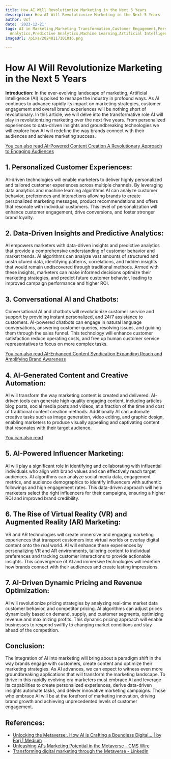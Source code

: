 ```yaml
---
title: How AI Will Revolutionize Marketing in the Next 5 Years
description: How AI Will Revolutionize Marketing in the Next 5 Years
author: Usf
date: '2023-12-21'
tags: AI in Marketing,Marketing Transformation,Customer Engagement,Personalization,Automation,Data
  Analytics,Predictive Analytics,Machine Learning,Artificial Intelligence
imageUrl: /pixa/20240117101016.png

---
```

# How AI Will Revolutionize Marketing in the Next 5 Years

**Introduction:**
In the ever-evolving landscape of marketing,  Artificial Intelligence (AI) is poised to reshape the industry in profound ways. As AI continues to advance rapidly its impact on marketing strategies, customer  engagement and overall brand experiences will be nothing  short of revolutionary. In this article,  we will delve  into the transformative role AI will play in revolutionizing marketing over the next  five years. From  personalized experiences to data-driven insights and groundbreaking technologies we will explore how AI will  redefine  the way brands connect with their  audiences and achieve marketing success.

[You can also read AI-Powered Content Creation A Revolutionary Approach to Engaging Audiences](AI-Powered%20Content%20Creation%20A%20Revolutionary%20Approach%20to%20Engaging%20Audiences)


## 1. Personalized Customer Experiences:
AI-driven technologies will enable marketers to deliver highly personalized  and tailored customer experiences  across multiple channels. By leveraging  data analytics and machine learning algorithms AI can analyze customer  behavior, preferences and interactions allowing brands to create personalized marketing messages, product recommendations and  offers that resonate with individual customers. This level  of personalization will enhance customer engagement, drive conversions, and foster stronger brand loyalty.

## 2. Data-Driven Insights and Predictive Analytics:
AI empowers marketers with  data-driven insights and predictive analytics that  provide a comprehensive understanding of customer behavior and market  trends. AI algorithms can analyze vast amounts of structured and  unstructured data, identifying patterns, correlations, and hidden insights that would remain undiscovered  through  traditional methods. Armed with these insights, marketers can make informed decisions optimize their marketing strategies,  and predict  future customer behavior,  leading to improved campaign performance and  higher ROI.

## 3. Conversational AI  and Chatbots:
Conversational AI and  chatbots will revolutionize customer service and support by providing instant personalized, and 24/7 assistance to customers. AI-powered chatbots  can engage in natural language conversations, answering customer queries, resolving issues, and guiding them through the  sales funnel. This technology  will enhance customer satisfaction  reduce operating costs, and free up human customer service representatives to focus  on more complex tasks.

[You can  also read AI-Enhanced Content Syndication Expanding Reach and Amplifying  Brand Awareness](AI-Enhanced%20Content%20Syndication%20Expanding%20Reach%20and%20Amplifying%20Brand%20Awareness)


## 4. AI-Generated Content and Creative Automation:
AI  will transform the way marketing content is created and delivered. AI-driven tools  can generate high-quality engaging content, including articles blog posts, social media posts and videos, at a fraction of the time and cost  of traditional content  creation methods. Additionally AI can automate  creative tasks  such as image generation, video editing, and graphic design,  enabling  marketers to produce visually appealing and captivating content that resonates with their target audience.

[You can also read ]()


## 5. AI-Powered Influencer Marketing:
AI will play a significant  role  in identifying and collaborating  with influential individuals who align with brand values and can effectively reach target audiences. AI algorithms  can analyze social media data, engagement metrics, and audience demographics to identify influencers with authentic  followings and high engagement rates. This data-driven approach will help marketers select the  right influencers for  their campaigns, ensuring a higher ROI and improved brand credibility.

##  6. The Rise of Virtual Reality  (VR) and Augmented Reality (AR) Marketing:
VR and AR technologies will create immersive and engaging  marketing experiences that transport customers into virtual worlds or overlay digital content onto the  real world. AI will enhance these experiences by personalizing VR  and AR environments, tailoring content to individual  preferences and tracking  customer interactions to provide actionable  insights. This  convergence of  AI and immersive technologies will redefine how  brands connect  with their  audiences and create lasting impressions.

##  7. AI-Driven Dynamic Pricing and Revenue Optimization:
AI will revolutionize pricing strategies by analyzing real-time market data customer behavior,  and competitor pricing. AI algorithms can adjust prices dynamically based on demand, supply, and customer segments, optimizing revenue and maximizing profits. This dynamic pricing approach will enable businesses to respond swiftly to  changing market conditions and stay ahead of the competition.

## Conclusion:
The integration of AI into marketing will bring about a paradigm shift in the way brands engage with customers, create content and optimize their marketing strategies. As AI advances,  we can expect to witness even more groundbreaking applications that will transform the marketing landscape. To  thrive in this rapidly evolving era marketers must  embrace AI and leverage its capabilities to create personalized experiences, derive data-driven insights automate  tasks, and deliver innovative marketing campaigns. Those who embrace AI will  be at the forefront of marketing innovation, driving brand growth and achieving unprecedented levels of customer engagement.

## References:
- [Unlocking the Metaverse:. How AI is Crafting a Boundless Digital… | by Forj | Medium](https://forj.medium.com/unlocking-the-metaverse-347a9c968e57)
- [Unleashing AI's Marketing Potential in the Metaverse - CMS Wire](https://www.cmswire.com/digital-marketing/unleashing-ais-marketing-potential-in-the-metaverse/)
- [Transforming digital marketing through the Metaverse - LinkedIn](https://www.linkedin.com/pulse/transforming-digital-marketing-through-metaverse-martin-petkov)
